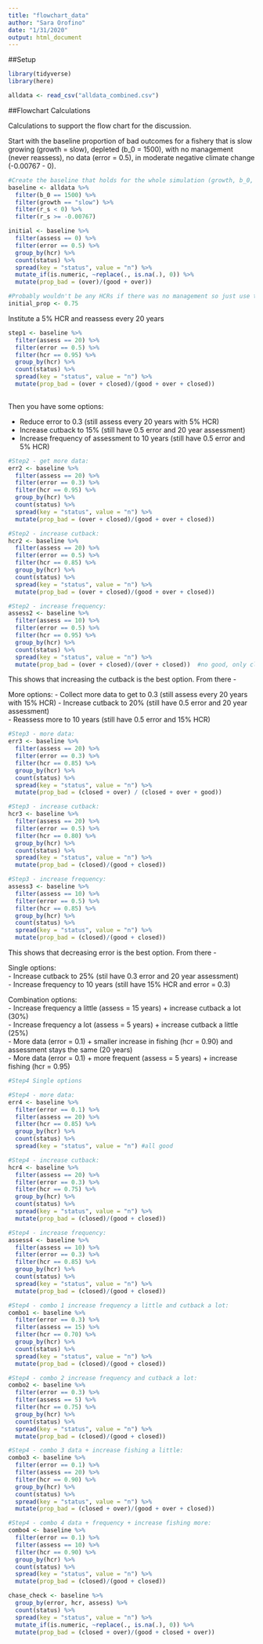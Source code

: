 ```yaml
---
title: "flowchart_data"
author: "Sara Orofino"
date: "1/31/2020"
output: html_document
---
```


##Setup
```r
library(tidyverse)
library(here)

alldata <- read_csv("alldata_combined.csv")
```

##Flowchart Calculations

Calculations to support the flow chart for the discussion.   

Start with the baseline proportion of bad outcomes for a fishery that is slow growing (growth = slow), depleted (b_0 = 1500), with no management (never reassess), no data (error = 0.5), in moderate negative climate change (-0.00767 - 0).

```r
#Create the baseline that holds for the whole simulation (growth, b_0, and climate change)
baseline <- alldata %>% 
  filter(b_0 == 1500) %>% 
  filter(growth == "slow") %>%
  filter(r_s < 0) %>% 
  filter(r_s >= -0.00767)

initial <- baseline %>% 
  filter(assess == 0) %>% 
  filter(error == 0.5) %>% 
  group_by(hcr) %>% 
  count(status) %>% 
  spread(key = "status", value = "n") %>% 
  mutate_if(is.numeric, ~replace(., is.na(.), 0)) %>% 
  mutate(prop_bad = (over)/(good + over)) 

#Probably wouldn't be any HCRs if there was no management so just use the prop_bad from 5%
initial_prop <- 0.75
```


Institute a 5% HCR and reassess every 20 years  
```r
step1 <- baseline %>% 
  filter(assess == 20) %>% 
  filter(error == 0.5) %>% 
  filter(hcr == 0.95) %>% 
  group_by(hcr) %>% 
  count(status) %>% 
  spread(key = "status", value = "n") %>% 
  mutate(prop_bad = (over + closed)/(good + over + closed)) 
  
```


Then you have some options:  

- Reduce error to 0.3 (still assess every 20 years with 5% HCR)  
- Increase cutback to 15% (still have 0.5 error and 20 year assessment)  
- Increase frequency of assessment to 10 years (still have 0.5 error and 5% HCR)  

```r
#Step2 - get more data:
err2 <- baseline %>%
  filter(assess == 20) %>% 
  filter(error == 0.3) %>% 
  filter(hcr == 0.95) %>% 
  group_by(hcr) %>% 
  count(status) %>% 
  spread(key = "status", value = "n") %>% 
  mutate(prop_bad = (over + closed)/(good + over + closed))   

#Step2 - increase cutback:
hcr2 <- baseline %>%
  filter(assess == 20) %>% 
  filter(error == 0.5) %>% 
  filter(hcr == 0.85) %>%
  group_by(hcr) %>% 
  count(status) %>% 
  spread(key = "status", value = "n") %>% 
  mutate(prop_bad = (over + closed)/(good + over + closed))

#Step2 - increase frequency:  
assess2 <- baseline %>%
  filter(assess == 10) %>% 
  filter(error == 0.5) %>% 
  filter(hcr == 0.95) %>% 
  group_by(hcr) %>% 
  count(status) %>% 
  spread(key = "status", value = "n") %>% 
  mutate(prop_bad = (over + closed)/(over + closed))  #no good, only closed and over...
```

This shows that increasing the cutback is the best option. From there -   

More options: 
- Collect more data to get to 0.3 (still assess every 20 years with 15% HCR)
- Increase cutback to 20% (still have 0.5 error and 20 year assessment)  
- Reassess more to 10 years (still have 0.5 error and 15% HCR)  

```r
#Step3 - more data:
err3 <- baseline %>%
  filter(assess == 20) %>% 
  filter(error == 0.3) %>% 
  filter(hcr == 0.85) %>% 
  group_by(hcr) %>% 
  count(status) %>% 
  spread(key = "status", value = "n") %>% 
  mutate(prop_bad = (closed + over) / (closed + over + good))

#Step3 - increase cutback:
hcr3 <- baseline %>%
  filter(assess == 20) %>% 
  filter(error == 0.5) %>% 
  filter(hcr == 0.80) %>%
  group_by(hcr) %>% 
  count(status) %>% 
  spread(key = "status", value = "n") %>% 
  mutate(prop_bad = (closed)/(good + closed))

#Step3 - increase frequency:
assess3 <- baseline %>%
  filter(assess == 10) %>% 
  filter(error == 0.5) %>% 
  filter(hcr == 0.85) %>% 
  group_by(hcr) %>% 
  count(status) %>% 
  spread(key = "status", value = "n") %>% 
  mutate(prop_bad = (closed)/(good + closed)) 
```

This shows that decreasing error is the best option. From there -   

Single options:  
- Increase cutback to 25% (stil have 0.3 error and 20 year assessment)  
- Increase frequency to 10 years (still have 15% HCR and error = 0.3)  

Combination options:  
- Increase frequency a little (assess = 15 years) + increase cutback a lot (30%)  
- Increase frequency a lot (assess = 5 years) + increase cutback a little (25%)  
- More data (error = 0.1) + smaller increase in fishing (hcr = 0.90) and assessment stays the same (20 years)  
- More data (error = 0.1) + more frequent (assess = 5 years) + increase fishing (hcr = 0.95)  

```r
#Step4 Single options

#Step4 - more data:
err4 <- baseline %>%
  filter(error == 0.1) %>% 
  filter(assess == 20) %>% 
  filter(hcr == 0.85) %>% 
  group_by(hcr) %>% 
  count(status) %>% 
  spread(key = "status", value = "n") #all good 

#Step4 - increase cutback:
hcr4 <- baseline %>%
  filter(assess == 20) %>% 
  filter(error == 0.3) %>% 
  filter(hcr == 0.75) %>%
  group_by(hcr) %>% 
  count(status) %>% 
  spread(key = "status", value = "n") %>% 
  mutate(prop_bad = (closed)/(good + closed))

#Step4 - increase frequency: 
assess4 <- baseline %>%
  filter(assess == 10) %>% 
  filter(error == 0.3) %>% 
  filter(hcr == 0.85) %>% 
  group_by(hcr) %>% 
  count(status) %>% 
  spread(key = "status", value = "n") %>% 
  mutate(prop_bad = (closed)/(good + closed)) 

#Step4 - combo 1 increase frequency a little and cutback a lot: 
combo1 <- baseline %>%
  filter(error == 0.3) %>% 
  filter(assess == 15) %>% 
  filter(hcr == 0.70) %>% 
  group_by(hcr) %>% 
  count(status) %>% 
  spread(key = "status", value = "n") %>% 
  mutate(prop_bad = (closed)/(good + closed))

#Step4 - combo 2 increase frequency and cutback a lot: 
combo2 <- baseline %>%
  filter(error == 0.3) %>% 
  filter(assess == 5) %>% 
  filter(hcr == 0.75) %>% 
  group_by(hcr) %>% 
  count(status) %>% 
  spread(key = "status", value = "n") %>% 
  mutate(prop_bad = (closed)/(good + closed))

#Step4 - combo 3 data + increase fishing a little:
combo3 <- baseline %>%
  filter(error == 0.1) %>% 
  filter(assess == 20) %>% 
  filter(hcr == 0.90) %>% 
  group_by(hcr) %>% 
  count(status) %>% 
  spread(key = "status", value = "n") %>% 
  mutate(prop_bad = (closed + over)/(good + over + closed))

#Step4 - combo 4 data + frequency + increase fishing more:
combo4 <- baseline %>%
  filter(error == 0.1) %>% 
  filter(assess == 10) %>% 
  filter(hcr == 0.90) %>% 
  group_by(hcr) %>% 
  count(status) %>% 
  spread(key = "status", value = "n") %>% 
  mutate(prop_bad = (closed)/(good + closed))
```

```r
chase_check <- baseline %>% 
  group_by(error, hcr, assess) %>% 
  count(status) %>% 
  spread(key = "status", value = "n") %>% 
  mutate_if(is.numeric, ~replace(., is.na(.), 0)) %>% 
  mutate(prop_bad = (closed + over)/(good + closed + over))
```


